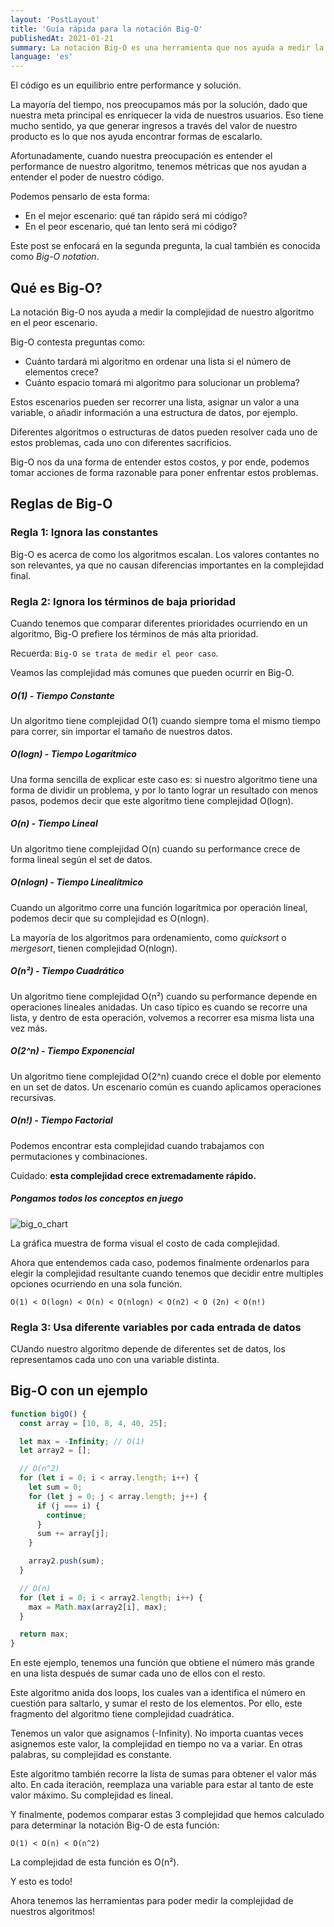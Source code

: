 ```yaml
---
layout: 'PostLayout'
title: 'Guía rápida para la notación Big-O'
publishedAt: 2021-01-21
summary: La notación Big-O es una herramienta que nos ayuda a medir la complejidad de nuestros algoritmos. Aprendamos como funciona.
language: 'es'
---
```


El código es un equilibrio entre performance y solución.

La mayoría del tiempo, nos preocupamos más por la solución, dado que nuestra meta principal es enriquecer la vida de nuestros usuarios. Eso tiene mucho sentido, ya que generar ingresos a través del valor de nuestro producto es lo que nos ayuda encontrar formas de escalarlo.

Afortunadamente, cuando nuestra preocupación es entender el performance de nuestro algoritmo, tenemos métricas que nos ayudan a entender el poder de nuestro código.

Podemos pensarlo de esta forma:

- En el mejor escenario: qué tan rápido será mi código?
- En el peor escenario, qué tan lento será mi código?

Este post se enfocará en la segunda pregunta, la cual también es conocida como *Big-O notation*.

## Qué es Big-O?

La notación Big-O nos ayuda a medir la complejidad de nuestro algoritmo en el peor escenario.

Big-O contesta preguntas como:

- Cuánto tardará mi algoritmo en ordenar una lista si el número de elementos crece?
- Cuánto espacio tomará mi algoritmo para solucionar un problema?

Estos escenarios pueden ser recorrer una lista, asignar un valor a una variable, o añadir información a una estructura de datos, por ejemplo.

Diferentes algoritmos o estructuras de datos pueden resolver cada uno de estos problemas, cada uno con diferentes sacrificios.

Big-O nos da una forma de entender estos costos, y por ende, podemos tomar acciones de forma razonable para poner enfrentar estos problemas.

## Reglas de Big-O

### Regla 1: Ignora las constantes

Big-O es acerca de como los algoritmos escalan.
Los valores contantes no son relevantes, ya que no causan diferencias importantes en la complejidad final.

### Regla 2: Ignora los términos de baja prioridad

Cuando tenemos que comparar diferentes prioridades ocurriendo en un algoritmo, Big-O prefiere los términos de más alta prioridad.

Recuerda: `Big-O se trata de medir el peor caso`.

Veamos las complejidad más comunes que pueden ocurrir en Big-O.

##### O(1) - Tiempo Constante
Un algoritmo tiene complejidad O(1) cuando siempre toma el mismo tiempo para correr, sin importar el tamaño de nuestros datos.

##### O(logn) - Tiempo Logarítmico
Una forma sencilla de explicar este caso es: si nuestro algoritmo tiene una forma de dividir un problema, y por lo tanto lograr un resultado con menos pasos, podemos decir que este algoritmo tiene complejidad O(logn).

##### O(n) - Tiempo Lineal
Un algoritmo tiene complejidad O(n) cuando su performance crece de forma lineal según el set de datos.

##### O(nlogn) - Tiempo Linealítmico
Cuando un algoritmo corre una función logarítmica por operación lineal, podemos decir que su complejidad es O(nlogn).

La mayoría de los algoritmos para ordenamiento, como *quicksort* o *mergesort*, tienen complejidad O(nlogn).

##### O(n²) - Tiempo Cuadrático
Un algoritmo tiene complejidad O(n²) cuando su performance depende en operaciones lineales anidadas. Un caso típico es cuando se recorre una lista, y dentro de esta operación, volvemos a recorrer esa misma lista una vez más.

##### O(2^n) - Tiempo Exponencial
Un algoritmo tiene complejidad O(2^n) cuando crece el doble por elemento en un set de datos.
Un escenario común es cuando aplicamos operaciones recursivas.

##### O(n!) - Tiempo Factorial
Podemos encontrar esta complejidad cuando trabajamos con permutaciones y combinaciones.

Cuidado: **esta complejidad crece extremadamente rápido.**

##### Pongamos todos los conceptos en juego

![big_o_chart](/images/big-o-notation/bigo.jpg)

La gráfica muestra de forma visual el costo de cada complejidad.

Ahora que entendemos cada caso, podemos finalmente ordenarlos para elegir la complejidad resultante cuando tenemos que decidir entre multiples opciones ocurriendo en una sola función.

```
O(1) < O(logn) < O(n) < O(nlogn) < O(n2) < O (2n) < O(n!)
```

### Regla 3: Usa diferente variables por cada entrada de datos

CUando nuestro algoritmo depende de diferentes set de datos, los representamos cada uno con una variable distinta.

## Big-O con un ejemplo

``` javascript
function bigO() {
  const array = [10, 8, 4, 40, 25];

  let max = -Infinity; // O(1)
  let array2 = [];

  // O(n^2)
  for (let i = 0; i < array.length; i++) {
    let sum = 0;
    for (let j = 0; j < array.length; j++) {
      if (j === i) {
        continue;
      }
      sum += array[j];
    }

    array2.push(sum);
  }

  // O(n)
  for (let i = 0; i < array2.length; i++) {
    max = Math.max(array2[i], max);
  }

  return max;
}
```

En este ejemplo, tenemos una función que obtiene el número más grande en una lista después de sumar cada uno de ellos con el resto.

Este algoritmo anida dos loops, los cuales van a identifica el número en cuestión para saltarlo, y sumar el resto de los elementos. Por ello, este fragmento del algoritmo tiene complejidad cuadrática.

Tenemos un valor que asignamos (-Infinity). No importa cuantas veces asignemos este valor, la complejidad en tiempo no va a variar. En otras palabras, su complejidad es constante.

Este algoritmo también recorre la lista de sumas para obtener el valor más alto. En cada iteración, reemplaza una variable para estar al tanto de este valor máximo. Su complejidad es lineal.

Y finalmente, podemos comparar estas 3 complejidad que hemos calculado para determinar la notación Big-O de esta función:

```
O(1) < O(n) < O(n^2)
```

La complejidad de esta función es O(n²).

Y esto es todo!

Ahora tenemos las herramientas para poder medir la complejidad de nuestros algoritmos!

